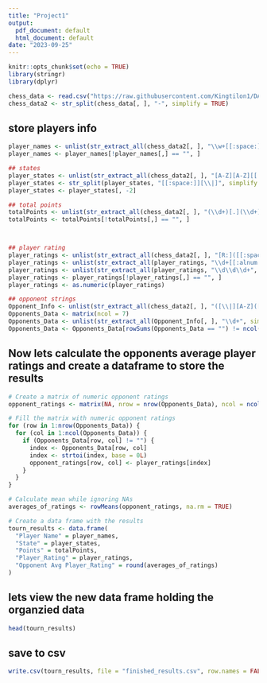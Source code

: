 ---
title: "Project1"
output:
  pdf_document: default
  html_document: default
date: "2023-09-25"
---

```{r setup, include=FALSE}
knitr::opts_chunk$set(echo = TRUE)
library(stringr)
library(dplyr)
```


```{r}
chess_data <- read.csv("https://raw.githubusercontent.com/Kingtilon1/DATA607/main/tournamentinfo.txt", skip = 3, header = FALSE)
chess_data2 <- str_split(chess_data[, ], "-", simplify = TRUE)

```

## store players info
```{r}
player_names <- unlist(str_extract_all(chess_data2[, ], "\\w+[[:space:]]\\w+([[:space:]]\\w+)*", simplify = TRUE))
player_names <- player_names[!player_names[,] == "", ]

## states
player_states <- unlist(str_extract_all(chess_data2[, ], "[A-Z][A-Z][[:space:]][\\|]"))
player_states <- str_split(player_states, "[[:space:]][\\|]", simplify = TRUE)
player_states <- player_states[, -2]

## total points 
totalPoints <- unlist(str_extract_all(chess_data2[, ], "(\\d+)[.](\\d+)", simplify = TRUE))
totalPoints <- totalPoints[!totalPoints[,] == "", ]



## player rating
player_ratings <- unlist(str_extract_all(chess_data2[, ], "[R:]([[:space:]]+)([[:alnum:]]+)([[:space:]]*)", simplify = TRUE))
player_ratings <- unlist(str_extract_all(player_ratings, "\\d+[[:alnum:]]+", simplify = TRUE))
player_ratings <- unlist(str_extract_all(player_ratings, "\\d\\d\\d+", simplify = TRUE))
player_ratings <- player_ratings[!player_ratings[,] == "", ]
player_ratings <- as.numeric(player_ratings)

## opponent strings
Opponent_Info <- unlist(str_extract_all(chess_data2[, ], "([\\|][A-Z]([[:space:]]+)\\d*[\\|])([A-Z]([[:space:]]+)\\d*[\\|])*", simplify = TRUE))
Opponents_Data <- matrix(ncol = 7)
Opponents_Data <- unlist(str_extract_all(Opponent_Info[, ], "\\d+", simplify = TRUE))
Opponents_Data <- Opponents_Data[rowSums(Opponents_Data == "") != ncol(Opponents_Data), ]

```


## Now lets calculate the opponents average player ratings and create a dataframe to store the results 
```{r}
# Create a matrix of numeric opponent ratings
opponent_ratings <- matrix(NA, nrow = nrow(Opponents_Data), ncol = ncol(Opponents_Data))

# Fill the matrix with numeric opponent ratings
for (row in 1:nrow(Opponents_Data)) {
  for (col in 1:ncol(Opponents_Data)) {
    if (Opponents_Data[row, col] != "") {
      index <- Opponents_Data[row, col]
      index <- strtoi(index, base = 0L)
      opponent_ratings[row, col] <- player_ratings[index]
    }
  }
}

# Calculate mean while ignoring NAs
averages_of_ratings <- rowMeans(opponent_ratings, na.rm = TRUE)

# Create a data frame with the results
tourn_results <- data.frame(
  "Player Name" = player_names,
  "State" = player_states,
  "Points" = totalPoints,
  "Player_Rating" = player_ratings,
  "Opponent Avg Player_Rating" = round(averages_of_ratings)
)


```


## lets view the new data frame holding the organzied data
```{r}
head(tourn_results)
```

## save to csv
```{r}
write.csv(tourn_results, file = "finished_results.csv", row.names = FALSE)
```
